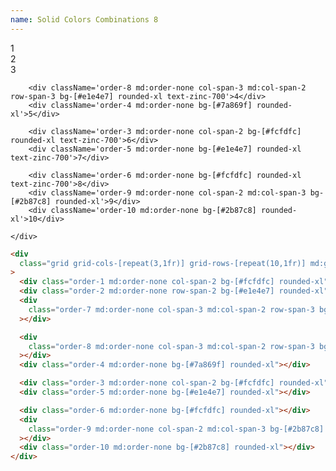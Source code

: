 ```yaml
---
name: Solid Colors Combinations 8
---
```



<div className='flex flex-row flex-wrap items-center justify-center gap-2 pb-8'>
  <Badge text='#2b87c8' color='bg-[#2b87c8]' client:load />
  <Badge text='#7a869f' color='bg-[#7a869f]' client:load />
  <Badge
    text='#e1e4e7'
    color='bg-[#e1e4e7]'
    textColor='text-zinc-700'
    client:load
  />
  <Badge
    text='#fcfdfc'
    color='bg-[#fcfdfc]'
    textColor='text-zinc-700'
    client:load
  />
</div>

<div className='flex items-center justify-center bg-[#bfc1c5] rounded-xl p-4'>
    <div className='grid grid-cols-[repeat(3,1fr)] grid-rows-[repeat(10,1fr)] md:grid-cols-[repeat(5,1fr)] md:grid-rows-[repeat(5,1fr)] gap-4 w-full min-h-[500px] content-bento'>
        <div className='order-1 md:order-none col-span-2 bg-[#fcfdfc] rounded-xl text-zinc-700'>1</div>
        <div className='order-2 md:order-none row-span-2 bg-[#e1e4e7] rounded-xl text-zinc-700'>2</div>
        <div className='order-7 md:order-none col-span-3 md:col-span-2 row-span-3 bg-[#7a869f] rounded-xl'>3</div>

        <div className='order-8 md:order-none col-span-3 md:col-span-2 row-span-3 bg-[#e1e4e7] rounded-xl text-zinc-700'>4</div>
        <div className='order-4 md:order-none bg-[#7a869f] rounded-xl'>5</div>

        <div className='order-3 md:order-none col-span-2 bg-[#fcfdfc] rounded-xl text-zinc-700'>6</div>
        <div className='order-5 md:order-none bg-[#e1e4e7] rounded-xl text-zinc-700'>7</div>

        <div className='order-6 md:order-none bg-[#fcfdfc] rounded-xl text-zinc-700'>8</div>
        <div className='order-9 md:order-none col-span-2 md:col-span-3 bg-[#2b87c8] rounded-xl'>9</div>
        <div className='order-10 md:order-none bg-[#2b87c8] rounded-xl'>10</div>

    </div>

</div>

<CodeBlock client:load>

```html
<div
  class="grid grid-cols-[repeat(3,1fr)] grid-rows-[repeat(10,1fr)] md:grid-cols-[repeat(5,1fr)] md:grid-rows-[repeat(5,1fr)] gap-4 w-full min-h-[500px]"
>
  <div class="order-1 md:order-none col-span-2 bg-[#fcfdfc] rounded-xl"></div>
  <div class="order-2 md:order-none row-span-2 bg-[#e1e4e7] rounded-xl"></div>
  <div
    class="order-7 md:order-none col-span-3 md:col-span-2 row-span-3 bg-[#7a869f] rounded-xl"
  ></div>

  <div
    class="order-8 md:order-none col-span-3 md:col-span-2 row-span-3 bg-[#e1e4e7] rounded-xl"
  ></div>
  <div class="order-4 md:order-none bg-[#7a869f] rounded-xl"></div>

  <div class="order-3 md:order-none col-span-2 bg-[#fcfdfc] rounded-xl"></div>
  <div class="order-5 md:order-none bg-[#e1e4e7] rounded-xl"></div>

  <div class="order-6 md:order-none bg-[#fcfdfc] rounded-xl"></div>
  <div
    class="order-9 md:order-none col-span-2 md:col-span-3 bg-[#2b87c8] rounded-xl"
  ></div>
  <div class="order-10 md:order-none bg-[#2b87c8] rounded-xl"></div>
</div>
```

</CodeBlock>
